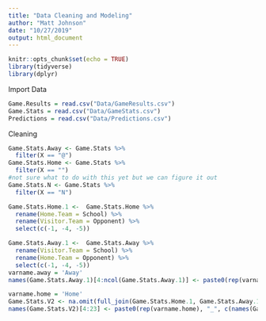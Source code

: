 ```yaml
---
title: "Data Cleaning and Modeling"
author: "Matt Johnson"
date: "10/27/2019"
output: html_document
---
```


```r
knitr::opts_chunk$set(echo = TRUE)
library(tidyverse)
library(dplyr)
```

Import Data

```r
Game.Results = read.csv("Data/GameResults.csv")
Game.Stats = read.csv("Data/GameStats.csv")
Predictions = read.csv("Data/Predictions.csv")
```

Cleaning

```r
Game.Stats.Away <- Game.Stats %>% 
  filter(X == "@")
Game.Stats.Home <- Game.Stats %>% 
  filter(X == "")
#not sure what to do with this yet but we can figure it out
Game.Stats.N <- Game.Stats %>% 
  filter(X == "N")

Game.Stats.Home.1 <-  Game.Stats.Home %>% 
  rename(Home.Team = School) %>% 
  rename(Visitor.Team = Opponent) %>% 
  select(c(-1, -4, -5))

Game.Stats.Away.1 <-  Game.Stats.Away %>% 
  rename(Visitor.Team = School) %>% 
  rename(Home.Team = Opponent) %>% 
  select(c(-1, -4, -5))
varname.away = 'Away'
names(Game.Stats.Away.1)[4:ncol(Game.Stats.Away.1)] <- paste0(rep(varname.away), "_", c(names(Game.Stats.Away.1[, 4:23])))

varname.home = 'Home'
Game.Stats.V2 <- na.omit(full_join(Game.Stats.Home.1, Game.Stats.Away.1))
names(Game.Stats.V2)[4:23] <- paste0(rep(varname.home), "_", c(names(Game.Stats.Home.1[, 4:23])))
```

